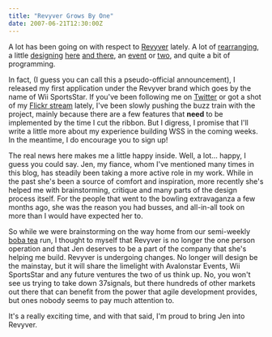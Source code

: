 ```yaml
---
title: "Revyver Grows By One"
date: 2007-06-21T12:30:00Z
---
```


A lot has been going on with respect to [Revyver][1] lately. A lot of [rearranging][2], a little [designing][3] [here][4] [and there][5], an [event][6] or [two][7], and quite a bit of programming.

In fact, (I guess you can call this a pseudo-official announcement), I released my first application under the Revyver brand which goes by the name of Wii SportsStar. If you've been following me on [Twitter][9] or got a shot of my [Flickr stream][10] lately, I've been slowly pushing the buzz train with the project, mainly because there are a few features that **need** to be implemented by the time I cut the ribbon. But I digress, I promise that I'll write a little more about my experience building WSS in the coming weeks. In the meantime, I do encourage you to sign up!

The real news here makes me a little happy inside. Well, a lot... happy, I guess you could say. Jen, my fiance, whom I've mentioned many times in this blog, has steadily been taking a more active role in my work. While in the past she's been a source of comfort and inspiration, more recently she's helped me with brainstorming, critique and many parts of the design process itself. For the people that went to the bowling extravaganza a few months ago, she was the reason you had busses, and all-in-all took on more than I would have expected her to.

So while we were brainstorming on the way home from our semi-weekly [boba tea][11] run, I thought to myself that Revyver is no longer the one person operation and that Jen deserves to be a part of the company that she's helping me build. Revyver is undergoing changes. No longer will design be the mainstay, but it will share the limelight with Avalonstar Events, Wii SportsStar and any future ventures the two of us think up. No, you won't see us trying to take down 37signals, but there hundreds of other markets out there that can benefit from the power that agile development provides, but ones nobody seems to pay much attention to.

It's a really exciting time, and with that said, I'm proud to bring Jen into Revyver.

[1]: http://revyver.com/
[2]: http://avalonstar.com/blog/2007/jun/20/my-addiction-to-rearranging/
[3]: http://startupsearch.org/
[4]: http://2007.webjamsession.com/
[5]: http://wpdfd.com/
[6]: http://upcoming.yahoo.com/event/168748/
[7]: http://upcoming.yahoo.com/event/200505/
[9]: http://twitter.com/bryanveloso/
[10]: http://flickr.com/photos/avalonstar/
[11]: http://local.yahoo.com/details?id=28781854
